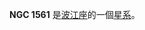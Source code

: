 {{NGCInfoBox|NGCID=NGC 1561|發現者=法蘭斯·萊文沃思|發現日期=1886年-月-日|其他編號=MCG -3-12-6,NPM1G -15.0227|曆元=J2000.0|赤經=4時23分1秒
|赤緯=-15°50'43"|星座=波江座|星體=星系|星等=13.9|表面亮度=13.8|藍等=14.9}}

'''NGC 1561''' 是[[波江座|波江座]]的一個[[星系|星系]]。

{{NGCReference|1561}}
{{Catalogs|NGC=1561}}